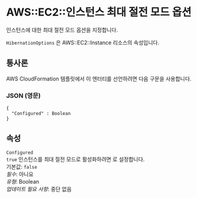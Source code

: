 # AWS::EC2::인스턴스 최대 절전 모드 옵션

인스턴스에 대한 최대 절전 모드 옵션을 지정합니다.

`HibernationOptions` 은 AWS::EC2::Instance 리소스의 속성입니다.

## 통사론

AWS CloudFormation 템플릿에서 이 엔터티를 선언하려면 다음 구문을 사용합니다.

### JSON (영문)

```
{
  "Configured" : Boolean
}
```

## 속성

`Configured`  
 `true` 인스턴스를 최대 절전 모드로 활성화하려면 로 설정합니다.  
기본값: `false`  
_필수_: 아니요  
_유형_: Boolean  
_업데이트 필요 사항_: 중단 없음
